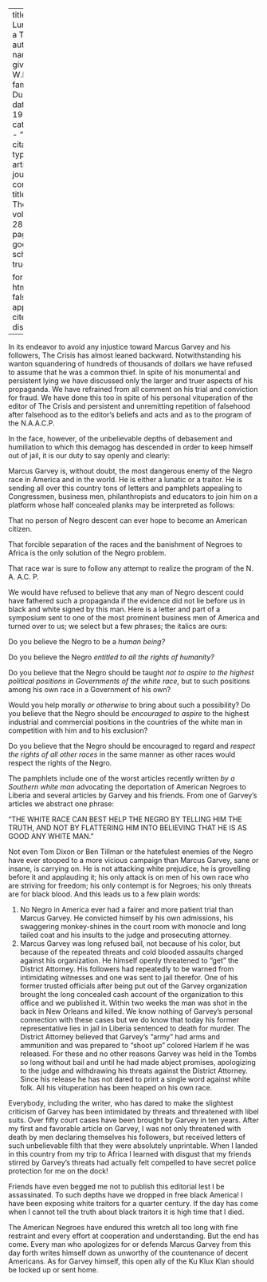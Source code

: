
---
title: 'A Lunatic or a Traitor'
author:
  - name:
      given: W.E.B.
      family: Du Bois
date: May 1924
categories: 
  - ""
citation: 
  type: article-journal
  container-title: The Crisis
  volume: 28
  issue: 1
  page: 8-9
google-scholar: true

format:
  html:
    toc: false
    appendix-cite-as: display
---


In its endeavor to avoid any injustice toward Marcus Garvey and his followers, <span class = "small-caps">The Crisis</span>  has almost leaned backward. Notwithstanding his wanton squandering of hundreds of thousands of dollars we have refused to assume that he was a common thief. In spite of his monumental and persistent lying we have discussed only the larger and truer aspects of his propaganda. We have refrained from all comment on his trial and conviction for fraud. We have done this too in spite of his personal vituperation of the editor of <span class = "small-caps">The Crisis</span>  and persistent and unremitting repetition of falsehood after falsehood as to the editor's beliefs and acts and as to the program of the N.A.A.C.P.

In the face, however, of the unbelievable depths of debasement and humiliation to which this demagog has descended in order to keep himself out of jail, it is our duty to say openly and clearly:

Marcus Garvey is, without doubt, the most dangerous enemy of the Negro race in America and in the world. He is either a lunatic or a traitor. He is sending all over this country tons of letters and pamphlets appealing to Congressmen, business men, philanthropists and educators to join him on a platform whose half concealed planks may be interpreted as follows:

That no person of Negro descent can ever hope to become an American citizen.

That forcible separation of the races and the banishment of Negroes to Africa is the only solution of the Negro problem.

 That race war is sure to follow any attempt to realize the program of the N. A. A.C. P.

 We would have refused to believe that any man of Negro descent could have fathered such a propaganda if the evidence did not lie before us in black and white signed by this man. Here is a letter and part of a symposium sent to one of the most prominent business men of America and turned over to us; we select but a few phrases; the italics are ours:

Do you believe the Negro to be a *human being?*

Do you believe the Negro *entitled to all the rights of humanity?*

Do you believe that the Negro should be taught *not to aspire to the highest political positions in Governments of the white race,* but to such positions among his own race in a Government of his own?

Would you help morally *or otherwise* to bring about such a possibility? Do you believe that the Negro should be *encouraged to aspire* to the highest industrial and commercial positions in the countries of the white man in competition with him and to his exclusion?

Do you believe that the Negro should be encouraged to regard and *respect the rights of all other races* in the same manner as other races would respect the rights of the Negro.

The pamphlets include one of the worst articles recently written *by a Southern white man* advocating the deportation of American Negroes to Liberia and several articles by Garvey and his friends. From one of Garvey's articles we abstract one phrase:

"THE WHITE RACE CAN BEST HELP THE NEGRO BY TELLING HIM THE TRUTH, AND NOT BY FLATTERING HIM INTO BELIEVING THAT HE IS AS GOOD ANY WHITE MAN."

 Not even Tom Dixon or Ben Tillman or the hatefulest enemies of the Negro have ever stooped to a more vicious campaign than Marcus Garvey, sane or insane, is carrying on. He is not attacking white prejudice, he is grovelling before it and applauding it; his only attack is on men of his own race who are striving for freedom; his only contempt is for Negroes; his only threats are for black blood. And this leads us to a few plain words:

1. No Negro in America ever had a fairer and more patient trial than Marcus Garvey. He convicted himself by his own admissions, his swaggering monkey-shines in the court room with monocle and long tailed coat and his insults to the judge and prosecuting attorney.
2. Marcus Garvey was long refused bail, not because of his color, but because of the repeated threats and cold blooded assaults charged against his organization. He himself openly threatened to "get" the District Attorney. His followers had repeatedly to be warned from intimidating witnesses and one was sent to jail therefor. One of his former trusted officials after being put out of the Garvey organization brought the long concealed cash account of the organization to this office and we published it. Within two weeks the man was shot in the back in New Orleans and killed. We know nothing of Garvey's personal connection with these cases but we do know that today his former representative lies in jail in Liberia sentenced to death for murder. The District Attorney believed that Garvey's "army" had arms and ammunition and was prepared to "shoot up" colored Harlem if he was released. For these and no other reasons Garvey was held in the Tombs so long without bail and until he had made abject promises, apologizing to the judge and withdrawing his threats against the District Attorney. Since his release he has not dared to print a single word against white folk. All his vituperation has been heaped on his own race.

Everybody, including the writer, who has dared to make the slightest criticism of Garvey has been intimidated by threats and threatened with libel suits. Over fifty court cases have been brought by Garvey in ten years. After my first and favorable article on Garvey, I was not only threatened with death by men declaring themselves his followers, but received letters of such unbelievable filth that they were absolutely unprintable. When I landed in this country from my trip to Africa I learned with disgust that my friends stirred by Garvey's threats had actually felt compelled to have secret police protection for me on the dock!

Friends have even begged me not to publish this editorial lest I be assassinated. To such depths have we dropped in free black America! I have been exposing white traitors for a quarter century. If the day has come when I cannot tell the truth about black traitors it is high time that I died.

The American Negroes have endured this wretch all too long with fine restraint and every effort at cooperation and understanding. But the end has come. Every man who apologizes for or defends Marcus Garvey from this day forth writes himself down as unworthy of the countenance of decent Americans. As for Garvey himself, this open ally of the Ku Klux Klan should be locked up or sent home.

